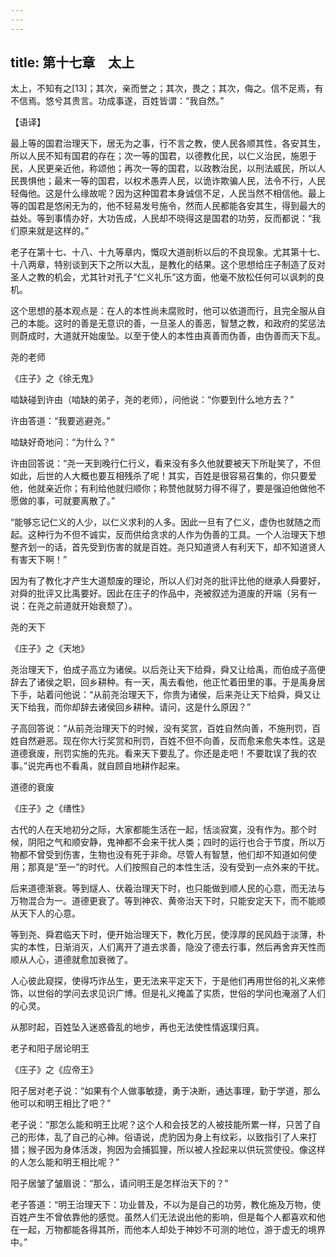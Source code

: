 ```yaml
---
---
---
```

title: 第十七章　太上
---




太上，不知有之[13]；其次，亲而誉之；其次，畏之；其次，侮之。信不足焉，有不信焉。悠兮其贵言。功成事遂，百姓皆谓：“我自然。”

【语译】

最上等的国君治理天下，居无为之事，行不言之教，使人民各顺其性，各安其生，所以人民不知有国君的存在；次一等的国君，以德教化民，以仁义治民，施恩于民，人民更亲近他，称颂他；再次一等的国君，以政教治民，以刑法威民，所以人民畏惧他；最末一等的国君，以权术愚弄人民，以诡诈欺骗人民，法令不行，人民轻侮他。这是什么缘故呢？因为这种国君本身诚信不足，人民当然不相信他。最上等的国君是悠闲无为的，他不轻易发号施令，然而人民都能各安其生，得到最大的益处。等到事情办好，大功告成，人民却不晓得这是国君的功劳，反而都说：“我们原来就是这样的。”

老子在第十七、十八、十九等章内，慨叹大道剖析以后的不良现象。尤其第十七、十八两章，特别谈到天下之所以大乱，是教化的结果。这个思想给庄子制造了反对圣人之教的机会，尤其针对孔子“仁义礼乐”这方面，他毫不放松任何可以讽刺的良机。

这个思想的基本观点是：在人的本性尚未腐败时，他可以依道而行，且完全服从自己的本能。这时的善是无意识的善，一旦圣人的善恶，智慧之教，和政府的奖惩法则蔚成时，大道就开始废坠。以至于使人的本性由真善而伪善，由伪善而天下乱。

尧的老师

《庄子》之《徐无鬼》

啮缺碰到许由（啮缺的弟子，尧的老师），问他说：“你要到什么地方去？”

许由答道：“我要逃避尧。”

啮缺好奇地问：“为什么？”

许由回答说：“尧一天到晚行仁行义，看来没有多久他就要被天下所耻笑了，不但如此，后世的人大概也要互相残杀了呢！其实，百姓是很容易召集的，你只要爱他，他就亲近你；有利给他就归顺你；称赞他就努力得不得了，要是强迫他做他不愿做的事，可就要离散了。”

“能够忘记仁义的人少，以仁义求利的人多。因此一旦有了仁义，虚伪也就随之而起。这种行为不但不诚实，反而供给贪求的人作为伪善的工具。一个人治理天下想整齐划一的话，首先受到伤害的就是百姓。尧只知道贤人有利天下，却不知道贤人有害天下啊！”

因为有了教化才产生大道颓废的理论，所以人们对尧的批评比他的继承人舜要好，对舜的批评又比禹要好。因此在庄子的作品中，尧被叙述为道废的开端（另有一说：在尧之前道就开始衰颓了）。

尧的天下

《庄子》之《天地》

尧治理天下，伯成子高立为诸侯。以后尧让天下给舜，舜又让给禹，而伯成子高便辞去了诸侯之职，回乡耕种。有一天，禹去看他，他正忙着田里的事。于是禹身居下手，站着问他说：“从前尧治理天下，你贵为诸侯，后来尧让天下给舜，舜又让天下给我，而你却辞去诸侯回乡耕种。请问，这是什么原因？”

子高回答说：“从前尧治理天下的时候，没有奖赏，百姓自然向善，不施刑罚，百姓自然避恶。现在你大行奖赏和刑罚，百姓不但不向善，反而愈来愈失本性。这是道德衰废，刑罚实施的先兆。看来天下要乱了。你还是走吧！不要耽误了我的农事。”说完再也不看禹，就自顾自地耕作起来。

道德的衰废

《庄子》之《缮性》

古代的人在天地初分之际，大家都能生活在一起，恬淡寂寞，没有作为。那个时候，阴阳之气和顺安静，鬼神都不会来干扰人类；四时的运行也合于节度，所以万物都不曾受到伤害，生物也没有死于非命。尽管人有智慧，他们却不知道如何使用；那真是“至一”的时代。人们按照自己的本性生活，没有受到一点外来的干扰。

后来道德渐衰。等到燧人、伏羲治理天下时，也只能做到顺人民的心意，而无法与万物混合为一。道德更衰了。等到神农、黄帝治天下时，只能安定天下，而不能顺从天下人的心意。

等到尧、舜君临天下时，便开始治理天下，教化万民，使淳厚的民风趋于淡薄，朴实的本性，日渐消灭，人们离开了道去求善，隐没了德去行事，然后再舍弃天性而顺从人心，道德就愈加衰微了。

人心彼此窥探，使得巧诈丛生，更无法来平定天下，于是他们再用世俗的礼义来修饰，以世俗的学问去求见识广博。但是礼义掩盖了实质，世俗的学问也淹溺了人们的心灵。

从那时起，百姓坠入迷惑昏乱的地步，再也无法使性情返璞归真。

老子和阳子居论明王

《庄子》之《应帝王》

阳子居对老子说：“如果有个人做事敏捷，勇于决断，通达事理，勤于学道，那么他可以和明王相比了吧？”

老子说：“那怎么能和明王比呢？这个人和会技艺的人被技能所累一样，只苦了自己的形体，乱了自己的心神。俗语说，虎豹因为身上有纹彩，以致指引了人来打猎；猴子因为身体活泼，狗因为会捕狐狸，所以被人拴起来以供玩赏使役。像这样的人怎么能和明王相比呢？”

阳子居皱了皱眉说：“那么，请问明王是怎样治天下的？”

老子答道：“明王治理天下：功业普及，不以为是自己的功劳，教化施及万物，使百姓产生不曾依靠他的感觉。虽然人们无法说出他的影响，但是每个人都喜欢和他在一起，万物都能各得其所，而他本人却处于神妙不可测的地位，游于虚无的境界中。”